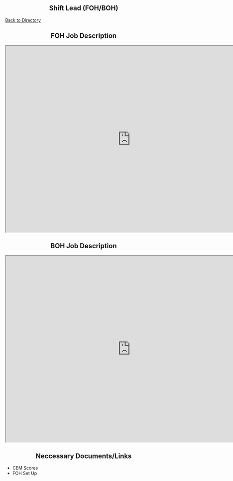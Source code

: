 <div style="text-align: center;">
# Shift Lead (FOH/BOH)
</div>

[Back to Directory](https://cfasi.github.io/cfasimain/directory.html)

<div style="text-align: center;">
## FOH Job Description 
</div>

<iframe src="https://docs.google.com/document/d/e/2PACX-1vREm5U4m0rP1emgVy_BK-YLTlmhTbHZ5kqodeJDK60ziayGdjVceEaejt5HZeIAR9P_a8onzIwOjNKN/pub?embedded=true" width= "800" height= "600" ></iframe>

<div style="text-align: center;">
## BOH Job Description 
</div>

<iframe src="https://docs.google.com/document/d/e/2PACX-1vTb_zNJX1h2jSgkeKjIOOBzaVljYqFz3TBiREDO2QdS6MjEt_UtCcglplgr45nngIZBHgNjAp9GbTtT/pub?embedded=true" width= "800" height= "600" ></iframe>




<div style="text-align: center;">
## Neccessary Documents/Links
</div>



- CEM Scores
- FOH Set Up
